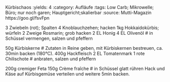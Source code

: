 Kürbischaos
:yields: 4
:category: Aufläufe
:tags: Low Carb; Mikrowelle; Büro; nur noch garen; Hauptgericht;skalierbar
:source: Mutti-Magazin https://goo.gl/fsvFpn

3 Zwiebeln (rot); Spalten
4 Knoblauchzehen; hacken
1kg Hokkaidokürbis; würfeln
2 Zweige Rosmarin; grob hacken
2 EL Honig
4 EL Olivenöl
# in Schüssel vermengen, salzen und pfeffern


50g Kürbiskerne
# Zutaten in Reine geben, mit Kürbiskernen bestreuen, ca. 30min backen (180°C).
400g Hackfleisch
2 EL Tomatenmark
1 rote Chilischote
# anbraten, salzen und pfeffern

200g cremiger Feta
150g Crème fraîche
# in Schüssel glatt rühren
  Hack und Käse auf Kürbisgemüse verteilen und weitere 5min backen.


